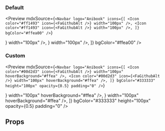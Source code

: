 
<Meta title="Components|Navbar" component={Navbar} />

### Default

<Preview
  mdxSource={`<Navbar
      logo="Anibook"
      icons={[
        <Icon color="#ff1493" icon={<FaGithubAlt />} width="100px" />,
        <Icon color="#ff1493" icon={<FaGithubAlt />} width="100px" />,
      ]}
      bgColor="#ffea00"
    />`}
>
  <Story name="Default">
    <Navbar
      logo="Anibook"
      icons={[
        <Icon color="#ff1493" icon={<FaGithubAlt />} width="100px" />,
        <Icon color="#ff1493" icon={<FaGithubAlt />} width="100px" />,
      ]}
      bgColor="#ffea00"
    />
  </Story>
</Preview>

### Custom

<Preview
  mdxSource={`<Navbar
      logo="Anibook"
      icons={[
        <Icon
          color="#00d2d3"
          icon={<FaGithubAlt />}
          width="100px"
          hoverBackground="#ffea"
        />,
        <Icon
          color="#00d2d3"
          icon={<FaGithubAlt />}
          width="100px"
          hoverBackground="#ffea"
        />,
      ]}
      bgColor="#333333"
      height="100px"
      opacity={0.5}
      padding="0"
    />`}
>
  <Story name="Custom">
    <Navbar
      logo="Anibook"
      icons={[
        <Icon
          color="#00d2d3"
          icon={<FaGithubAlt />}
          width="100px"
          hoverBackground="#ffea"
        />,
        <Icon
          color="#00d2d3"
          icon={<FaGithubAlt />}
          width="100px"
          hoverBackground="#ffea"
        />,
      ]}
      bgColor="#333333"
      height="100px"
      opacity={0.5}
      padding="0"
    />
  </Story>
</Preview>

## Props

<Props of={Navbar} />
